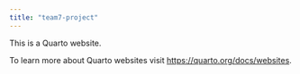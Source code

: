 ```yaml
---
title: "team7-project"
---
```


This is a Quarto website.

To learn more about Quarto websites visit <https://quarto.org/docs/websites>.
